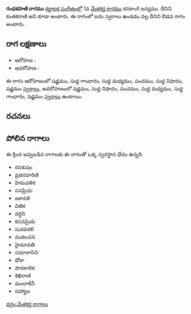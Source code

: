 {{Infobox ragam
	| name          	= గంధకపాణి
	| synonym	    	= కంతకరాణి
	| mela          	= 
	| chakra        	= 
	| janaka        	= 
	| type          	= ఔడవ
	| arohanam      	= {{svaraC|S|G1|M1|P|N1|S'}} 
	| avarohanam    	= {{svaraC|S'|N1|P|M1|G1|S}}
	| jeeva         	=
	| chhaya        	=
	| nyasa         	=
	| vishesha      	= 
	| equivalent  		= 
}}
{{కర్ణాటక సంగీత రాగాలు}}
'''గంధకపాణి రాగము''' [[కర్ణాటక సంగీతం]]లో 1వ [[మేళకర్త రాగము]] కనకాంగి జన్యము. దీనిని కంతకరాణి అని కూడా అంటారు. ఈ రాగంలో ఐదు స్వరాలు ఉండడం వల్ల దీనిని ఔడవ రాగం అంటారు.


==రాగ లక్షణాలు==


* ఆరోహణ : {{svaraC|S|G1|M1|P|N1|S'}} 
* అవరోహణ : {{svaraC|S'|N1|P|M1|G1|S}}

ఈ రాగం ఆరోహణంలో షడ్జమం, సుద్ద గాంధారం, సుద్ద మధ్యమం, పంచమం, సుద్ద నిషాదం, షడ్జమం [[స్వరాలు]], అవరోహణంలో షడ్జమం, సుద్ద నిషాదం, పంచమం, సుద్ద మధ్యమం, సుద్ద గాంధారం, షడ్జమం [[స్వరాలు]] ఉంటాయి.

==రచనలు==



==పోలిన రాగాలు==
ఈ క్రింద ఇవ్వబడిన రాగాలకు ఈ రాగంతో ఒక్క స్వరస్థాన భేదం ఉన్నది.
* రసకుషం
* వ్రజినహరిణి
* హిమవళిక
* సనప్రియ
* జకావళి
* వితిక
* వర్ధిని
* కసనప్రియ
* సురవరలి
* వంకలచన
* హైమావతి
* సమాలాసిని
* డోకా
* పానకాలిక
* శిఖిరాణి
* మందాకినీ
* సహ్యాజ



[[వర్గం:మేళకర్త రాగాలు]]
